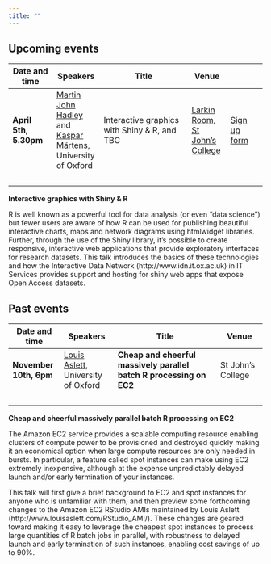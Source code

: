 ```yaml
---
title: ""
---
```


## Upcoming events

Date and time    |      Speakers     |   Title   |  Venue | 
----------- | ------------ | ---------------------- | ---------- | ---------
<b> April 5th, 5.30pm </b>  | [Martin John Hadley](https://twitter.com/martinjhnhadley) and [Kaspar Märtens](https://twitter.com/kasparmartens), University of Oxford | Interactive graphics with Shiny & R, and TBC | [Larkin Room, St John's College](https://www.sjc.ox.ac.uk/documents/55/SJC-Map-Apr2015web.pdf.download.pdf) | [Sign up form](https://goo.gl/forms/8V6gJeE21ELiBteA2)
&nbsp; | &nbsp; | &nbsp; | &nbsp; | &nbsp;

**Interactive graphics with Shiny & R**

R is well known as a powerful tool for data analysis (or even "data science") but fewer users are aware of how R can be used for publishing beautiful interactive charts, maps and network diagrams using htmlwidget libraries. Further, through the use of the Shiny library, it's possible to create responsive, interactive web applications that provide exploratory interfaces for research datasets.
This talk introduces the basics of these technologies and how the Interactive Data Network (http://www.idn.it.ox.ac.uk) in IT Services provides support and hosting for shiny web apps that expose Open Access datasets.



## Past events

Date and time    |      Speakers     |   Title   |  Venue
----------- | ------------ | ---------------------- | ----------
<b> November 10th, 6pm </b>  | [Louis Aslett](http://www.louisaslett.com), University of Oxford | **Cheap and cheerful massively parallel batch R processing on EC2**  | St John's College
&nbsp; | &nbsp; | &nbsp; | &nbsp;

**Cheap and cheerful massively parallel batch R processing on EC2**

The Amazon EC2 service provides a scalable computing resource enabling clusters of compute power to be provisioned and destroyed quickly making it an economical option when large compute resources are only needed in bursts.  In particular, a feature called spot instances can make using EC2 extremely inexpensive, although at the expense unpredictably delayed launch and/or early termination of your instances.

This talk will first give a brief background to EC2 and spot instances for anyone who is unfamiliar with them, and then preview some forthcoming changes to the Amazon EC2 RStudio AMIs maintained by Louis Aslett (http://www.louisaslett.com/RStudio_AMI/).  These changes are geared toward making it easy to leverage the cheapest spot instances to process large quantities of R batch jobs in parallel, with robustness to delayed launch and early termination of such instances, enabling cost savings of up to 90%.


